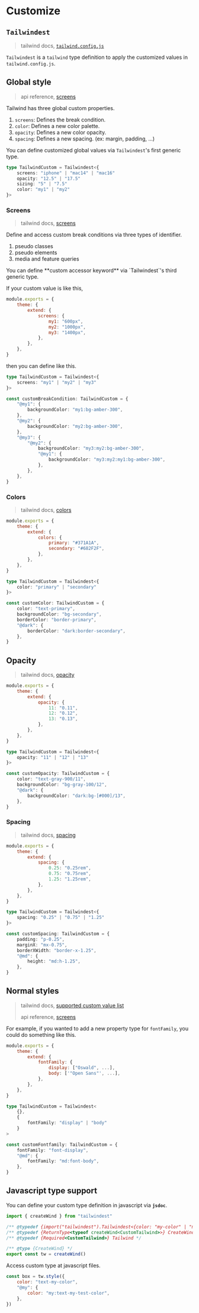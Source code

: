 
# Customize

## `Tailwindest`

> tailwind docs, [`tailwind.config.js`](https://tailwindcss.com/docs/configuration)

`Tailwindest` is a `tailwind` type definition to apply the customized values in `tailwind.config.js`.

## Global style

> api reference, [screens](../apis/Tailwindest#generic-parameter-tailwindglobal)

Tailwind has three global custom properties.

1. `screens`: Defines the break condition.
2. `color`: Defines a new color palette.
3. `opacity`: Defines a new color opacity.
4. `spacing`: Defines a new spacing. (ex: margin, padding, ...)

You can define customized global values via `Tailwindest`'s first generic type.

```ts
type TailwindCustom = Tailwindest<{
    screens: "iphone" | "mac14" | "mac16"
    opacity: "12.5" | "17.5"
    sizing: "5" | "7.5"
    color: "my1" | "my2"
}>
```

### Screens

> tailwind docs, [screens](https://tailwindcss.com/docs/screens)

Define and access custom break conditions via three types of identifier.

1. pseudo classes
2. pseudo elements
3. media and feature queries

<Callout type="info">
    You can define **custom accessor keyword** via `Tailwindest`'s third generic
    type.
</Callout>

If your custom value is like this,

```js filename="tailwind.config.js" /screens/ /my1/ /my2/ /my3/
module.exports = {
    theme: {
        extend: {
            screens: {
                my1: "600px",
                my2: "1000px",
                my3: "1400px",
            },
        },
    },
}
```

then you can define like this.

```ts filename="tw.ts" /screens/ /my1/ /my2/ /my3/
type TailwindCustom = Tailwindest<{
    screens: "my1" | "my2" | "my3"
}>

const customBreakCondition: TailwindCustom = {
    "@my1": {
        backgroundColor: "my1:bg-amber-300",
    },
    "@my2": {
        backgroundColor: "my2:bg-amber-300",
    },
    "@my3": {
        "@my2": {
            backgroundColor: "my3:my2:bg-amber-300",
            "@my1": {
                backgroundColor: "my3:my2:my1:bg-amber-300",
            },
        },
    },
}
```

### Colors

> tailwind docs, [colors](https://tailwindcss.com/docs/customizing-colors)

```js filename="tailwind.config.js" /colors/ /my1/ /my2/ /my3/
module.exports = {
    theme: {
        extend: {
            colors: {
                primary: "#371A1A",
                secondary: "#682F2F",
            },
        },
    },
}
```

```ts filename="tw.ts" /color/ /primary/ /secondary/
type TailwindCustom = Tailwindest<{
    color: "primary" | "secondary"
}>

const customColor: TailwindCustom = {
    color: "text-primary",
    backgroundColor: "bg-secondary",
    borderColor: "border-primary",
    "@dark": {
        borderColor: "dark:border-secondary",
    },
}
```

## Opacity

> tailwind docs, [opacity](https://tailwindcss.com/docs/opacity#customizing-your-theme)

```js filename="tailwind.config.js" /opacity/ /11/ /12/ /13/
module.exports = {
    theme: {
        extend: {
            opacity: {
                11: "0.11",
                12: "0.12",
                13: "0.13",
            },
        },
    },
}
```

```ts filename="tw.ts" /opacity/ /11/ /12/ /13/
type TailwindCustom = Tailwindest<{
    opacity: "11" | "12" | "13"
}>

const customOpacity: TailwindCustom = {
    color: "text-gray-900/11",
    backgroundColor: "bg-gray-100/12",
    "@dark": {
        backgroundColor: "dark:bg-[#000]/13",
    },
}
```

### Spacing

> tailwind docs, [spacing](https://tailwindcss.com/docs/customizing-spacing)

```js filename="tailwind.config.js" /spacing/ /0.25/ /0.75/ /1.25/
module.exports = {
    theme: {
        extend: {
            spacing: {
                0.25: "0.25rem",
                0.75: "0.75rem",
                1.25: "1.25rem",
            },
        },
    },
}
```

```ts filename="tw.ts" /spacing/ /0.25/ /0.75/ /1.25/
type TailwindCustom = Tailwindest<{
    spacing: "0.25" | "0.75" | "1.25"
}>

const customSpacing: TailwindCustom = {
    padding: "p-0.25",
    marginX: "mx-0.75",
    borderXWidth: "border-x-1.25",
    "@md": {
        height: "md:h-1.25",
    },
}
```

## Normal styles

> tailwind docs, [supported custom value list](https://tailwindcss.com/docs/theme#configuration-reference)
>
> api reference, [screens](../apis/Tailwindest#generic-parameter-tailwindstyle)

For example, if you wanted to add a new property type for `fontFamily`, you could do something like this.

```js filename="tailwind.config.js" /fontFamily/ /display/ /body/
module.exports = {
    theme: {
        extend: {
            fontFamily: {
                display: ["Oswald", ...],
                body: ['"Open Sans"', ...],
            },
        },
    },
}
```

```ts filename="tw.ts" /fontFamily/ /display/ /body/
type TailwindCustom = Tailwindest<
    {},
    {
        fontFamily: "display" | "body"
    }
>

const customFontfamily: TailwindCustom = {
    fontFamily: "font-display",
    "@md": {
        fontFamily: "md:font-body",
    },
}
```

## Javascript type support

You can define your custom type definition in javascript via **`jsdoc`**.

```js filename="wind.js"
import { createWind } from "tailwindest"

/** @typedef {import("tailwindest").Tailwindest<{color: "my-color" | "my-test-color", screens: "my"}, {}>} CustomTailwind */
/** @typedef {ReturnType<typeof createWind<CustomTailwind>>} CreateWind */
/** @typedef {Required<CustomTailwind>} Tailwind */

/** @type {CreateWind} */
export const tw = createWind()
```

Access custom type at javascript files.

```js filename="box.js"
const box = tw.style({
    color: "text-my-color",
    "@my": {
        color: "my:text-my-test-color",
    },
})
```
